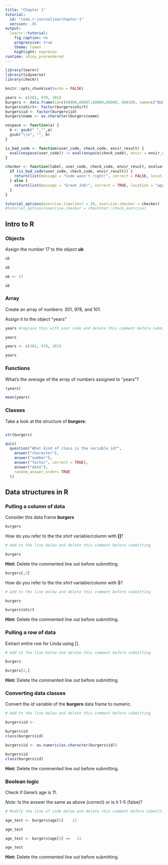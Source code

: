 ```yaml
---
title: "Chapter 1"
tutorial:
  id: "code.r-journalism/chapter-1"
  version: .85
output:
  learnr::tutorial:
    fig_caption: no
    progressive: true
    theme: lumen
    highlight: espresso
runtime: shiny_prerendered
---
```



```r
library(learnr)
library(tidyverse)
library(checkr)

knitr::opts_chunk$set(echo = FALSE)

years <- c(301, 978, 101)
burgers <- data.frame(id=c(60006,60007,60008,60009, 60010), name=c("Bob", "Linda", "Louise", "Tina", "Gene"), age=c(45, 44, 12, 13, 11), shirt=c("White", "Red", "Pink", "Blue", "Yellow"))
burgers$shirt<- factor(burgers$shirt)
burgers$id <- factor(burgers$id)
burgers$name <- as.character(burgers$name)

nospace <- function(a) {
  b <- gsub(" ","",a) 
  gsub("\\n", "", b)
}

is_bad_code <- function(user_code, check_code, envir_result) {
  eval(nospace(user_code)) != eval(nospace(check_code), envir = envir_result)
}

checker <- function(label, user_code, check_code, envir_result, evaluate_result, ...) {
  if (is_bad_code(user_code, check_code, envir_result)) {
    return(list(message = "Code wasn't right!", correct = FALSE, location = "append"))
  } else {
    return(list(message = "Great Job!", correct = TRUE, location = "append"))
  }
}  

tutorial_options(exercise.timelimit = 30, exercise.checker = checker)
#tutorial_options(exercise.checker = checkthat::check_exercise)


```


## Intro to R


### Objects

Assign the number 17 to the object **ub**


```r
ub

ub
```


```r
ub <- 17

ub
``` 

### Array

Create an array of numbers: 301, 978, and 101.

Assign it to the object "years"

```r
years #replace this with your code and delete this comment before submitting

years
```


```r
years <- c(301, 978, 101)

years
``` 


### Functions


What's the average of the array of numbers assigned to "years"?

```r
(years)
```


```r
mean(years)
``` 

### Classes

Take a look at the structure of **burgers**:


```r

```


```r
str(burgers)
``` 


```r
quiz(
  question("What kind of class is the variable id?",
    answer("character"),
    answer("number"),
    answer("factor", correct = TRUE),
    answer("date"),
    random_answer_order= TRUE
  ))
```

## Data structures in R


### Pulling a column of data

Consider this data frame **burgers**

```r
burgers
```


How do you refer to the the *shirt* variable/column with **[]**?


```r
# Add to the line below and delete this comment before submitting

burgers
```


<div id="v1-hint">
**Hint:** Delete the commented line out before submitting.
</div>

```r
burgers[,3]
``` 


How do you refer to the the *shirt* variable/column with $?

```r
# Add to the line below and delete this comment before submitting

burgers
```

```r
burgers$shirt
``` 


<div id="v2-hint">
**Hint:** Delete the commented line out before submitting.
</div>

### Pulling a row of data

Extract entire row for Linda using [].

```r
# Add to the line below and delete this comment before submitting

burgers
```

```r
burgers[2,]
```   


<div id="v4-hint">
**Hint:** Delete the commented line out before submitting.
</div>

### Converting data classes

Convert the *id* variable of the **burgers** data frame to numeric.


```r
# Add to the line below and delete this comment before submitting

burgers$id <- 

burgers$id
class(burgers$id)
```

```r
burgers$id <- as.numeric(as.character(burgers$id))

burgers$id
class(burgers$id)
```   


<div id="v3-hint">
**Hint:** Delete the commented line out before submitting.
</div>

### Boolean logic

Check if Gene's age is 11.

*Note:* Is the answer the same as above (correct) or is it 1-5 (false)? 


```r
# Modify the line of code below and delete this comment before submitting

age_test <- burgers$age[5]    11

age_test
```

```r
age_test <- burgers$age[5] ==   11

age_test
```   

<div id="b1-hint">
**Hint:** Delete the commented line out before submitting.
</div>